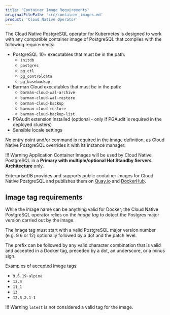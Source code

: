 ```yaml
---
title: 'Container Image Requirements'
originalFilePath: 'src/container_images.md'
product: 'Cloud Native Operator'
---
```


The Cloud Native PostgreSQL operator for Kubernetes is designed to
work with any compatible container image of PostgreSQL that complies
with the following requirements:

- PostgreSQL 10+ executables that must be in the path:
    - `initdb`
    - `postgres`
    - `pg_ctl`
    - `pg_controldata`
    - `pg_basebackup`
- Barman Cloud executables that must be in the path:
    - `barman-cloud-wal-archive`
    - `barman-cloud-wal-restore`
    - `barman-cloud-backup`
    - `barman-cloud-restore`
    - `barman-cloud-backup-list`
- PGAudit extension installed (optional - only if PGAudit is required
  in the deployed clusters)
- Sensible locale settings

No entry point and/or command is required in the image definition, as Cloud
Native PostgreSQL overrides it with its instance manager.

!!! Warning
    Application Container Images will be used by Cloud Native PostgreSQL
    in a **Primary with multiple/optional Hot Standby Servers Architecture**
    only.

EnterpriseDB provides and supports public container images for Cloud Native
PostgreSQL and publishes them on
[Quay.io](https://quay.io/repository/enterprisedb/postgresql) and
[DockerHub](https://hub.docker.com/r/enterprisedb/postgresql).

## Image tag requirements

While the image name can be anything valid for Docker, the Cloud Native
PostgreSQL operator relies on the *image tag* to detect the Postgres major
version carried out by the image.

The image tag must start with a valid PostgreSQL major version number (e.g. 9.6
or 12) optionally followed by a dot and the patch level.

The prefix can be followed by any valid character combination that is valid and
accepted in a Docker tag, preceded by a dot, an underscore, or a minus sign.

Examples of accepted image tags:

- `9.6.19-alpine`
- `12.4`
- `11_1`
- `13`
- `12.3.2.1-1`

!!! Warning
    `latest` is not considered a valid tag for the image.